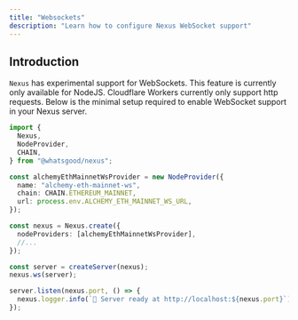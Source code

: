 ```yaml
---
title: "Websockets"
description: "Learn how to configure Nexus WebSocket support"
---
```


## Introduction

`Nexus` has experimental support for WebSockets. This feature is currently only available for NodeJS. Cloudflare Workers currently only support http requests. Below is the minimal setup required to enable WebSocket support in your Nexus server.

```typescript
import {
  Nexus,
  NodeProvider,
  CHAIN,
} from "@whatsgood/nexus";

const alchemyEthMainnetWsProvider = new NodeProvider({
  name: "alchemy-eth-mainnet-ws",
  chain: CHAIN.ETHEREUM_MAINNET,
  url: process.env.ALCHEMY_ETH_MAINNET_WS_URL,
});

const nexus = Nexus.create({
  nodeProviders: [alchemyEthMainnetWsProvider],
  //...
});

const server = createServer(nexus);
nexus.ws(server);

server.listen(nexus.port, () => {
  nexus.logger.info(`🚀 Server ready at http://localhost:${nexus.port}`);
});

```